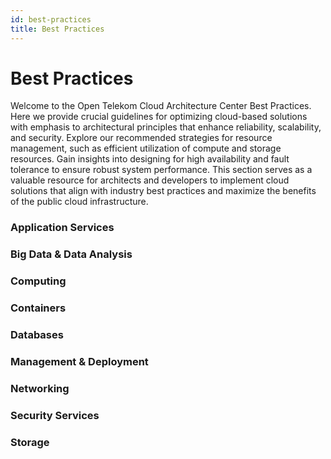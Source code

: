 ```yaml
---
id: best-practices
title: Best Practices
---
```


# Best Practices

Welcome to the Open Telekom Cloud Architecture Center Best Practices.
Here we provide crucial guidelines for optimizing cloud-based solutions with emphasis to architectural principles that
enhance reliability, scalability, and security. Explore our recommended strategies for resource management, such as
efficient utilization of compute and storage resources. Gain insights into designing for high availability and fault tolerance
to ensure robust system performance. This section serves as a valuable resource for architects and developers
to implement cloud solutions that align with industry best practices and maximize the benefits of the public cloud
infrastructure.


### Application Services

<ApplicationServices/>

### Big Data & Data Analysis

<DataAnalysisServices/>

### Computing

<ComputingServices/>

### Containers

<ContainerServices/>

### Databases

<DatabaseServices/>

### Management & Deployment

<ManagementServices/>

### Networking

<NetworkingServices/>

### Security Services

<SecurityServices/>

### Storage

<StorageServices/>